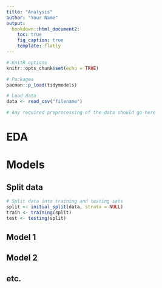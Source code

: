 ```yaml
---
title: "Analysis"
author: "Your Name"
output:
  bookdown::html_document2:
    toc: true
    fig_caption: true
    template: flatly
---
```


```r
# KnitR options
knitr::opts_chunk$set(echo = TRUE)

# Packages
pacman::p_load(tidymodels) 

# Load data
data <- read_csv("filename")

# Any required preprocessing of the data should go here

```


# EDA

# Models

## Split data
```r
# Split data into training and testing sets
split <- initial_split(data, strata = NULL)
train <- training(split)
test <- testing(split)
```

## Model 1

## Model 2

## etc.
